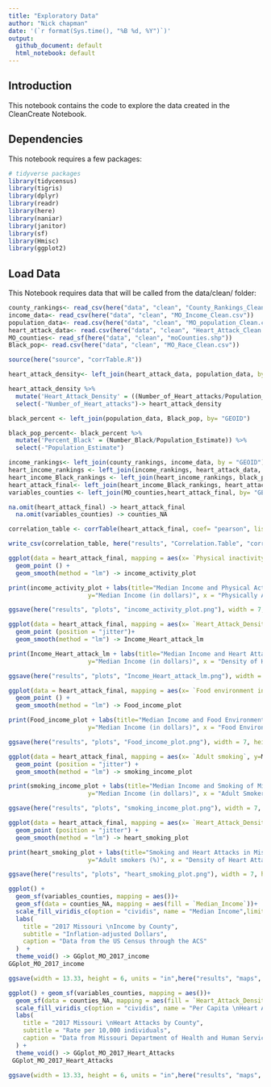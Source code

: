 ```yaml
---
title: "Exploratory Data"
author: "Nick chapman"
date: '(`r format(Sys.time(), "%B %d, %Y")`)'
output: 
  github_document: default
  html_notebook: default 
---
```


## Introduction
This notebook contains the code to explore the data created in the CleanCreate Notebook.

## Dependencies
This notebook requires a few packages:

```r
# tidyverse packages
library(tidycensus)
library(tigris)
library(dplyr)
library(readr)
library(here)
library(naniar)
library(janitor)
library(sf)
library(Hmisc)
library(ggplot2)
```

## Load Data

This Notebook requires data that will be called from the data/clean/ folder:

```r
county_rankings<- read_csv(here("data", "clean", "County_Rankings_Clean.csv"))
income_data<- read_csv(here("data", "clean", "MO_Income_Clean.csv"))
population_data<- read.csv(here("data", "clean", "MO_population_Clean.csv"))
heart_attack_data<- read.csv(here("data", "clean", "Heart_Attack_Clean.csv"))
MO_counties<- read_sf(here("data", "clean", "moCounties.shp"))
Black_pop<- read.csv(here("data", "clean", "MO_Race_Clean.csv"))
```

```r
source(here("source", "corrTable.R"))
```


```r
heart_attack_density<- left_join(heart_attack_data, population_data, by = "GEOID")
```

```r
heart_attack_density %>%
  mutate('Heart_Attack_Density' = ((Number_of_Heart_attacks/Population_Estimate) * 10000)) %>%
  select(-"Number_of_Heart_attacks")-> heart_attack_density
```


```r
black_percent <- left_join(population_data, Black_pop, by= "GEOID")

black_pop_percent<- black_percent %>%
  mutate('Percent_Black' = (Number_Black/Population_Estimate)) %>%
  select(-"Population_Estimate")
```

```r
income_rankings<- left_join(county_rankings, income_data, by = "GEOID")
heart_income_rankings <- left_join(income_rankings, heart_attack_data, by = "GEOID")
heart_income_Black_rankings <- left_join(heart_income_rankings, black_pop_percent,by = "GEOID")
heart_attack_final<- left_join(heart_income_Black_rankings, heart_attack_density, by = "GEOID")
variables_counties <- left_join(MO_counties,heart_attack_final, by= "GEOID")
```

```r
na.omit(heart_attack_final) -> heart_attack_final 
  na.omit(variables_counties) -> counties_NA
```


```r
correlation_table <- corrTable(heart_attack_final, coef= "pearson", listwise = TRUE, round = 3, pStar = T, `Adult smoking`, `Adult obesity`, `Food environment index`, `Physical inactivity`,`Access to exercise opportunities`, `Median_Income`, `Percent_Black`, `Heart_Attack_Density`)
```

```r
write_csv(correlation_table, here("results", "Correlation.Table", "correlation.table.csv"))
```


```r
ggplot(data = heart_attack_final, mapping = aes(x= `Physical inactivity`, y=Median_Income)) +
  geom_point () +
  geom_smooth(method = "lm") -> income_activity_plot

print(income_activity_plot + labs(title="Median Income and Physical Activity of Missouri Counties",
                      y="Median Income (in dollars)", x = "Physically Active Adults (%)"))

ggsave(here("results", "plots", "income_activity_plot.png"), width = 7, height = 4, units = "in", dpi = 500)
```

```r
ggplot(data = heart_attack_final, mapping = aes(x= `Heart_Attack_Density`, y = `Median_Income`)) +
  geom_point (position = "jitter")+
  geom_smooth(method = "lm") -> Income_Heart_attack_lm

print(Income_Heart_attack_lm + labs(title="Median Income and Heart Attack Density of Missouri Counties",
                      y="Median Income (in dollars)", x = "Density of Heart Attacks"))

ggsave(here("results", "plots", "Income_Heart_attack_lm.png"), width = 7, height = 4, units = "in", dpi = 500)
```


```r
ggplot(data = heart_attack_final, mapping = aes(x= `Food environment index`, y=Median_Income)) +
  geom_point () +
  geom_smooth(method = "lm") -> Food_income_plot

print(Food_income_plot + labs(title="Median Income and Food Environment of Missouri Counties",
                      y="Median Income (in dollars)", x = "Food Environment Index"))

ggsave(here("results", "plots", "Food_income_plot.png"), width = 7, height = 4, units = "in", dpi = 500)
```

```r
ggplot(data = heart_attack_final, mapping = aes(x= `Adult smoking`, y=Median_Income)) +
  geom_point (position = "jitter") +
  geom_smooth(method = "lm") -> smoking_income_plot

print(smoking_income_plot + labs(title="Median Income and Smoking of Missouri Counties",
                      y="Median Income (in dollars)", x = "Adult Smokers (%)"))

ggsave(here("results", "plots", "smoking_income_plot.png"), width = 7, height = 4, units = "in", dpi = 500)
```

```r
ggplot(data = heart_attack_final, mapping = aes(x= `Heart_Attack_Density`, y=`Adult smoking`)) +
  geom_point (position = "jitter") +
  geom_smooth(method = "lm") -> heart_smoking_plot

print(heart_smoking_plot + labs(title="Smoking and Heart Attacks in Missouri Counties",
                      y="Adult smokers (%)", x = "Density of Heart Attacks"))

ggsave(here("results", "plots", "heart_smoking_plot.png"), width = 7, height = 4, units = "in", dpi = 500)
```




```r
ggplot() + 
  geom_sf(variables_counties, mapping = aes())+
  geom_sf(data = counties_NA, mapping = aes(fill = `Median_Income`))+
  scale_fill_viridis_c(option = "cividis", name = "Median Income",limits = c(10000,40000), direction = -1) +
  labs(
    title = "2017 Missouri \nIncome by County",
    subtitle = "Inflation-adjusted Dollars",
    caption = "Data from the US Census through the ACS"
  )  +
  theme_void() -> GGplot_MO_2017_income
GGplot_MO_2017_income
```
```r
ggsave(width = 13.33, height = 6, units = "in",here("results", "maps", "GGplot_MO_income.png"), GGplot_MO_2017_income, dpi = 500)
```


```r
ggplot() + geom_sf(variables_counties, mapping = aes())+
  geom_sf(data = counties_NA, mapping = aes(fill = `Heart_Attack_Density`))+
  scale_fill_viridis_c(option = "cividis", name = "Per Capita \nHeart Attacks", limits= c(1,80), direction = -1) +
  labs(
    title = "2017 Missouri \nHeart Attacks by County",
    subtitle = "Rate per 10,000 individuals",
    caption = "Data from Missouri Department of Health and Human Services"
  ) +
  theme_void() -> GGplot_MO_2017_Heart_Attacks
 GGplot_MO_2017_Heart_Attacks
```

```r
ggsave(width = 13.33, height = 6, units = "in",here("results", "maps", "GGplot_MO_Heart_Attacks.png"),  GGplot_MO_2017_Heart_Attacks, dpi = 500)
```